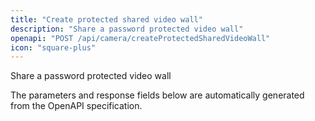 ```yaml
---
title: "Create protected shared video wall"
description: "Share a password protected video wall"
openapi: "POST /api/camera/createProtectedSharedVideoWall"
icon: "square-plus"
---
```


Share a password protected video wall

<Note>
The parameters and response fields below are automatically generated from the OpenAPI specification.
</Note>

